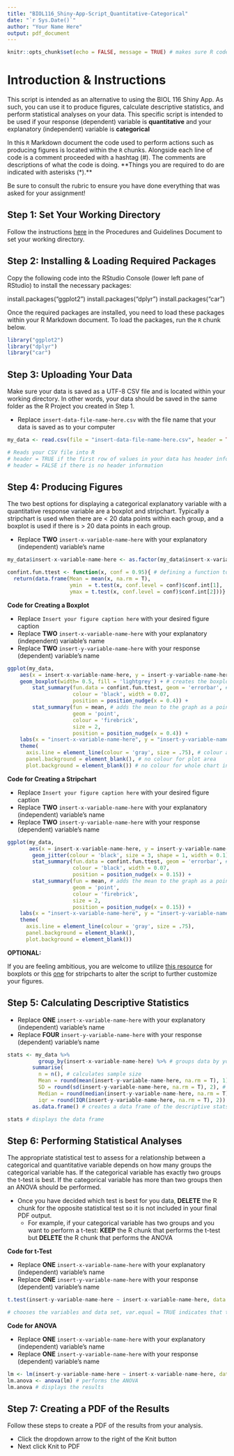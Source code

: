 ```yaml
---
title: "BIOL116_Shiny-App-Script_Quantitative-Categorical"
date: "`r Sys.Date()`"
author: "Your Name Here"
output: pdf_document
---
```


```r
knitr::opts_chunk$set(echo = FALSE, message = TRUE) # makes sure R code or messages are not printed
```

# Introduction & Instructions

This script is intended as an alternative to using the BIOL 116 Shiny App. As such, you can use it to produce figures, calculate descriptive statistics, and perform statistical analyses on your data. This specific script is intended to be used if your response (dependent) variable is **quantitative** and your explanatory (independent) variable is **categorical** 

In this `R` Markdown document the code used to perform actions such as producing figures is located within the `R` chunks. Alongside each line of code is a comment proceeded with a hashtag (#). The comments are descriptions of what the code is doing. **Things you are required to do are indicated with asterisks (*).**

Be sure to consult the rubric to ensure you have done everything that was asked for your assignment!

## Step 1: Set Your Working Directory

Follow the instructions [here](https://ubco-biology.github.io/Procedures-and-Guidelines/set-a-working-directory-in-rstudio.html) in the Procedures and Guidelines Document to set your working directory. 

## Step 2: Installing & Loading Required Packages

Copy the following code into the RStudio Console (lower left pane of RStudio) to install the necessary packages:

install.packages("ggplot2")
install.packages("dplyr")
install.packages("car")

Once the required packages are installed, you need to load these packages within your R Markdown document. To load the packages, run the `R` chunk below.  

```r

library("ggplot2")  
library("dplyr") 
library("car")

```

## Step 3: Uploading Your Data

Make sure your data is saved as a UTF-8 CSV file and is located within your working directory. In other words, your data should be saved in the same folder as the R Project you created in Step 1. 

* Replace `insert-data-file-name-here.csv` with the file name that your data is saved as to your computer

```r

my_data <- read.csv(file = "insert-data-file-name-here.csv", header = TRUE) 

# Reads your CSV file into R
# header = TRUE if the first row of values in your data has header information (aka column names)
# header = FALSE if there is no header information

```

## Step 4: Producing Figures

The two best options for displaying a categorical explanatory variable with a quantitative response variable are a boxplot and stripchart. Typically a stripchart is used when there are < 20 data points within each group, and a boxplot is used if there is > 20 data points in each group. 

* Replace **TWO** `insert-x-variable-name-here` with your explanatory (independent) variable's name

```r
my_data$insert-x-variable-name-here <- as.factor(my_data$insert-x-variable-name-here) # factoring the categorical variable

confint.fun.ttest <- function(x, conf = 0.95){ # defining a function to calculate the confidence interval
  return(data.frame(Mean = mean(x, na.rm = T),
                    ymin  = t.test(x, conf.level = conf)$conf.int[1],
                    ymax = t.test(x, conf.level = conf)$conf.int[2]))}
```

**Code for Creating a Boxplot**

* Replace `Insert your figure caption here` with your desired figure caption
* Replace **TWO** `insert-x-variable-name-here` with your explanatory (independent) variable's name
* Replace **TWO** `insert-y-variable-name-here` with your response (dependent) variable's name

```r

ggplot(my_data, 
    aes(x = insert-x-variable-name-here, y = insert-y-variable-name-here)) + # the variables to plot
    geom_boxplot(width= 0.5, fill = 'lightgrey') + # creates the boxplot, defines its size and colour
        stat_summary(fun.data = confint.fun.ttest, geom = 'errorbar', # creates the error bars for the confidence intervals, defines their color, size, and position
                     colour = 'black', width = 0.07, 
                     position = position_nudge(x = 0.4)) +
        stat_summary(fun = mean, # adds the mean to the graph as a point, defines colour, size, and position of the point
                     geom = 'point', 
                     colour = 'firebrick', 
                     size = 2, 
                     position = position_nudge(x = 0.4)) +
    labs(x = "insert-x-variable-name-here", y = "insert-y-variable-name-here") + # axes labels
    theme(
      axis.line = element_line(colour = 'gray', size = .75), # colour and size of axes
      panel.background = element_blank(), # no colour for plot area
      plot.background = element_blank()) # no colour for whole chart incl. behind axes

```

**Code for Creating a Stripchart**

* Replace `Insert your figure caption here` with your desired figure caption
* Replace **TWO** `insert-x-variable-name-here` with your explanatory (independent) variable's name
* Replace **TWO** `insert-y-variable-name-here` with your response (dependent) variable's name

```r
                    
ggplot(my_data,
       aes(x = insert-x-variable-name-here, y = insert-y-variable-name-here)) + # the variables to plot 
        geom_jitter(colour = 'black', size = 3, shape = 1, width = 0.1) + # creating data points, slightly shifting them to reduce overlap, defines colour and size of points
        stat_summary(fun.data = confint.fun.ttest, geom = 'errorbar', # creates the error bars for the confidence intervals, defines their color, size, and position
                     colour = 'black', width = 0.07, 
                     position = position_nudge(x = 0.15)) +
        stat_summary(fun = mean, # adds the mean to the graph as a point, defines colour, size, and position of the point
                     geom = 'point', 
                     colour = 'firebrick', 
                     size = 2, 
                     position = position_nudge(x = 0.15)) +
    labs(x = "insert-x-variable-name-here", y = "insert-y-variable-name-here") + # axes labels
    theme(
      axis.line = element_line(colour = 'gray', size = .75),
      panel.background = element_blank(),
      plot.background = element_blank())

```

**OPTIONAL:** 

If you are feeling ambitious, you are welcome to utilize [this resource](https://appsilon.com/ggplot2-boxplots/) for boxplots or this [one](http://www.sthda.com/english/wiki/ggplot2-scatterplot-easy-scatter-plot-using-ggplot2-and-r-statistical-software) for stripcharts to alter the script to further customize your figures. 

## Step 5: Calculating Descriptive Statistics

* Replace **ONE** `insert-x-variable-name-here` with your explanatory (independent) variable's name
* Replace **FOUR** `insert-y-variable-name-here` with your response (dependent) variable's name

```r
stats <- my_data %>%
          group_by(insert-x-variable-name-here) %>% # groups data by your categorical variable
        summarise(
          n = n(), # calculates sample size
          Mean = round(mean(insert-y-variable-name-here, na.rm = T), 1), # calculates the mean
          SD = round(sd(insert-y-variable-name-here, na.rm = T), 2), # calculates the standard deviation
          Median = round(median(insert-y-variable-name-here, na.rm = T), 1), # calculates the median
          iqr = round(IQR(insert-y-variable-name-here, na.rm = T), 2)) %>% # calculates the interquartile range
        as.data.frame() # creates a data frame of the descriptive stats    

stats # displays the data frame
```

## Step 6: Performing Statistical Analyses

The appropriate statistical test to assess for a relationship between a categorical and quantitative variable depends on how many groups the categorical variable has. If the categorical variable has exactly two groups the t-test is best. If the categorical variable has more than two groups then an ANOVA should be performed. 

* Once you have decided which test is best for you data, **DELETE** the R chunk for the opposite statistical test so it is not included in your final PDF output. 
    * For example, if your categorical variable has two groups and you want to perform a t-test: **KEEP** the R chunk that performs the t-test but **DELETE** the R chunk that performs the ANOVA 

**Code for t-Test**

* Replace **ONE** `insert-x-variable-name-here` with your explanatory (independent) variable's name
* Replace **ONE** `insert-y-variable-name-here` with your response (dependent) variable's name

```r
t.test(insert-y-variable-name-here ~ insert-x-variable-name-here, data = my_data, var.equal = TRUE, conf.level = 0.95)

# chooses the variables and data set, var.equal = TRUE indicates that the assumption of equal variance is met, defines the confidence interval used
```

**Code for ANOVA**

* Replace **ONE** `insert-x-variable-name-here` with your explanatory (independent) variable's name
* Replace **ONE** `insert-y-variable-name-here` with your response (dependent) variable's name

```r

lm <- lm(insert-y-variable-name-here ~ insert-x-variable-name-here, data = my_data) # creates a linear model using the variables from your data set
lm.anova <- anova(lm) # performs the ANOVA
lm.anova # displays the results 
```

## Step 7: Creating a PDF of the Results

Follow these steps to create a PDF of the results from your analysis.

* Click the dropdown arrow to the right of the Knit button
* Next click Knit to PDF
